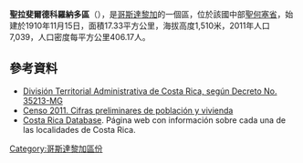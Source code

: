 '''聖拉斐爾德科羅納多區'''（{{lang-es|San Rafael de Coronado}}），是[[哥斯達黎加|哥斯達黎加]]的一個區，位於該國中部[[聖何塞省_(哥斯達黎加)|聖何塞省]]，始建於1910年11月15日，面積17.33平方公里，海拔高度1,510米，2011年人口7,039，人口密度每平方公里406.17人。

==參考資料==
*[https://web.archive.org/web/20150924020342/http://www.gaceta.go.cr/pub/2009/05/26/COMP_26_05_2009.pdf División Territorial Administrativa de Costa Rica, según Decreto No. 35213-MG]
*[http://www.inec.go.cr/A/MS/Censos/Censo%202011/Cifras%20preliminares/01.%20Cifras%20preliminares%20de%20Poblaci%C3%B3n%20y%20Vivienda.pdf Censo 2011. Cifras preliminares de población y vivienda]{{dead link|date=2018年1月 |bot=InternetArchiveBot |fix-attempted=yes }}
* [http://www.costaricadatabase.com/crdb/city.asp?action=2&q=SAN+RAFAEL&b=V%C1ZQUEZ+DE+CORONADO&p=1 Costa Rica Database]{{Dead link|date=2018年6月 |bot=InternetArchiveBot |fix-attempted=no }}. Página web con información sobre cada una de las localidades de Costa Rica.

{{CostaRica-geo-stub}}
[[Category:哥斯達黎加區份|Category:哥斯達黎加區份]]